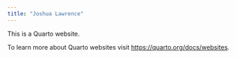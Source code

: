 ```yaml
---
title: "Joshua Lawrence"
---
```


This is a Quarto website.

To learn more about Quarto websites visit <https://quarto.org/docs/websites>.
